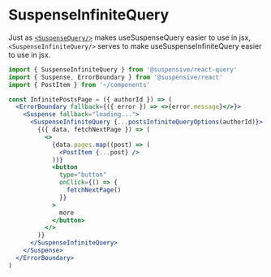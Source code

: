 # SuspenseInfiniteQuery

Just as [`<SuspenseQuery/>`](/docs/react-query/SuspenseQuery) makes useSuspenseQuery easier to use in jsx, `<SuspenseInfiniteQuery/>` serves to make useSuspenseInfiniteQuery easier to use in jsx.

```jsx /SuspenseInfiniteQuery/
import { SuspenseInfiniteQuery } from '@suspensive/react-query'
import { Suspense, ErrorBoundary } from '@suspensive/react'
import { PostItem } from '~/components'

const InfinitePostsPage = ({ authorId }) => (
  <ErrorBoundary fallback={({ error }) => <>{error.message}</>}>
    <Suspense fallback="loading...">
      <SuspenseInfiniteQuery {...postsInfiniteQueryOptions(authorId)}>
        {({ data, fetchNextPage }) => (
          <>
            {data.pages.map((post) => (
              <PostItem {...post} />
            ))}
            <button
              type="button"
              onClick={() => {
                fetchNextPage()
              }}
            >
              more
            </button>
          </>
        )}
      </SuspenseInfiniteQuery>
    </Suspense>
  </ErrorBoundary>
)
```
